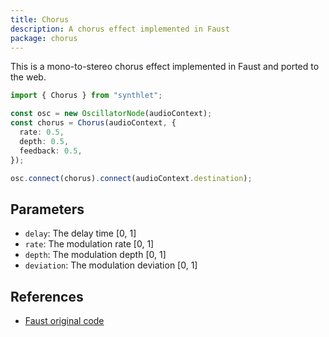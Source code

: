 ```yaml
---
title: Chorus
description: A chorus effect implemented in Faust
package: chorus
---
```



This is a mono-to-stereo chorus effect implemented in Faust and ported to the web.

```ts
import { Chorus } from "synthlet";

const osc = new OscillatorNode(audioContext);
const chorus = Chorus(audioContext, {
  rate: 0.5,
  depth: 0.5,
  feedback: 0.5,
});

osc.connect(chorus).connect(audioContext.destination);
```

<ChorusExample />

## Parameters

- `delay`: The delay time [0, 1]
- `rate`: The modulation rate [0, 1]
- `depth`: The modulation depth [0, 1]
- `deviation`: The modulation deviation [0, 1]

## References

- [Faust original code](https://github.com/grame-cncm/faust/blob/master-dev/examples/SAM/chorus/chorus.dsp)
